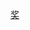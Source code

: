 {{portal|電視}}
{{year by category
|m=2
|c=0
|d=1
|y=2
|cat=电视奖项
|sortkey=电视奖项
|parent=依年份劃分的電視獎項
|subcat=2012年奖项
}}

[[Category:2012年電視|奖]]